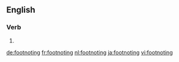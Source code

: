 ==English==

===Verb===
{{head|en}}

# {{present participle of|footnote}}

[[de:footnoting]]
[[fr:footnoting]]
[[nl:footnoting]]
[[ja:footnoting]]
[[vi:footnoting]]